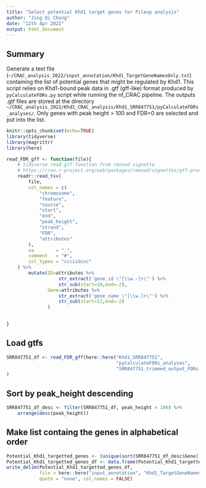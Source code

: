 ```yaml
---
title: "Select potential Khd1 target genes for Pileup analysis"
author: "Jing Qi Chong"
date: "12th Apr 2022"
output: html_document
---
```


## Summary
Generate a text file (`~/CRAC_analysis_2022/input_annotation/Khd1_TargetGeneNamesOnly.txt`) containing the list of potential genes that might be regulated by Khd1. 
This script relies on Khd1-bound peak data in .gtf (gff-like) format produced by `pyCalculateFDRs.py` script while running the nf_CRAC pipeline. The outputs .gtf files are stored at the directory `~/CRAC_analysis_2022/Khd1_CRAC_analysis/Khd1_SRR847751/pyCalculateFDRs_analyses/`. Only genes with peak height > 100 and FDR=0 are selected and put into the list.  

```r
knitr::opts_chunk$set(echo=TRUE)
library(tidyverse)
library(magrittr)
library(here)

read_FDR_gff <- function(file){
    # tidyverse read gff function from rmonad vignette
    # https://cran.r-project.org/web/packages/rmonad/vignettes/gff-processing.html
    readr::read_tsv(
        file,
        col_names = c(
            "chromosome",
            "feature",
            "source",
            "start",
            "end",
            "peak_height",
            "strand",
            "FDR",
            "attributes"
        ),
        na        = ".",
        comment   = "#",
        col_types = "ccciidcnc"
    ) %>% 
        mutate(ID=attributes %>% 
                   str_extract('gene_id \"[\\w.-]+\"') %>% 
                   str_sub(start=10,end=-2),
               Gene=attributes %>% 
                   str_extract('gene_name \"[\\w.]+\"') %>% 
                   str_sub(start=12,end=-2)
               )
   

}

```
## Load gtfs

```r
SRR847751_df <- read_FDR_gff(here::here("Khd1_SRR847751", 
                                        "pyCalculateFDRs_analyses", 
                                        "SRR847751_trimmed_output_FDRs.gtf")
)
```
## Sort by peak_height descending
```r
SRR847751_df_desc <- filter(SRR847751_df, peak_height > 100) %>%
    arrange(desc(peak_height))

```

## Make list containg the genes in alphabetical order
```r
Potential_Khd1_targetted_genes <- (unique(sort(SRR847751_df_desc$Gene)))
Potential_Khd1_targetted_genes_df <- data.frame(Potential_Khd1_targetted_genes)
write_delim(Potential_Khd1_targetted_genes_df, 
            file = here::here("input_annotation", "Khd1_TargetGeneNamesOnly.txt"),
            quote = "none", col_names = FALSE)

```